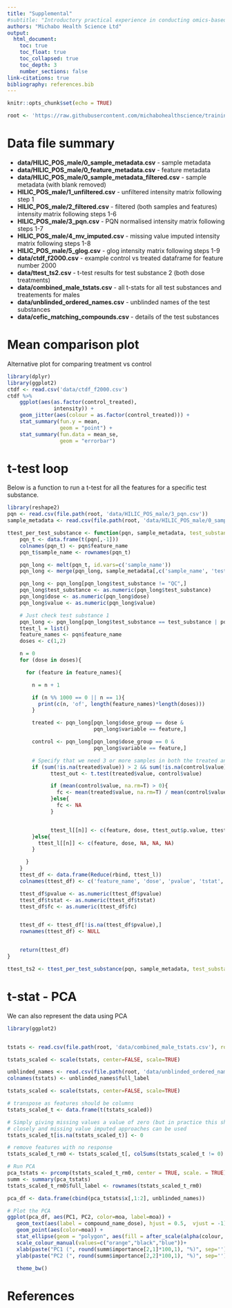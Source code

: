 ```yaml
---
title: "Supplemental"
#subtitle: "Introductory practical experience in conducting omics-based grouping"
authors: "Michabo Health Science Ltd"
output: 
  html_document:
    toc: true
    toc_float: true
    toc_collapsed: true
    toc_depth: 3
    number_sections: false
link-citations: true
bibliography: references.bib
---
```


```r
knitr::opts_chunk$set(echo = TRUE)
```


```r
root <- 'https://raw.githubusercontent.com/michabohealthscience/training-fsa/main'
```

# Data file summary

* **data/HILIC_POS_male/0_sample_metadata.csv** - sample metadata
* **data/HILIC_POS_male/0_feature_metadata.csv** - feature metadata
* **data/HILIC_POS_male/0_sample_metadata_filtered.csv** - sample metadata (with blank removed)
* **HILIC_POS_male/1_unfiltered.csv** - unfiltered intensity matrix following step 1
* **HILIC_POS_male/2_filtered.csv** - filtered (both samples and features) intensity matrix following steps 1-6
* **HILIC_POS_male/3_pqn.csv** - PQN normalised intensity matrix following steps 1-7
* **HILIC_POS_male/4_mv_imputed.csv** - missing value imputed intensity matrix following steps 1-8
* **HILIC_POS_male/5_glog.csv** - glog intensity matrix following steps 1-9
* **data/ctdf_f2000.csv** - example control vs treated dataframe for feature number 2000
* **data/ttest_ts2.csv** - t-test results for test substance 2 (both dose treatments)
* **data/combined_male_tstats.csv** - all t-stats for all test substances and treatements for males
* **data/unblinded_ordered_names.csv** - unblinded names of the test substances
* **data/cefic_matching_compounds.csv** - details of the test substances


# Mean comparison plot
Alternative plot for comparing treatment vs control
```r
library(dplyr)
library(ggplot2)
ctdf <- read.csv('data/ctdf_f2000.csv')
ctdf %>%
    ggplot(aes(as.factor(control_treated),
               intensity)) +
    geom_jitter(aes(colour = as.factor(control_treated))) +
    stat_summary(fun.y = mean,
                 geom = "point") +
    stat_summary(fun.data = mean_se,
                 geom = "errorbar")
```


# t-test loop

Below is a function to run a t-test for all the features for a specific test substance.


```r
library(reshape2)
pqn <- read.csv(file.path(root, 'data/HILIC_POS_male/3_pqn.csv'))
sample_metadata <- read.csv(file.path(root, 'data/HILIC_POS_male/0_sample_metadata_filtered.csv'))

ttest_per_test_substance <- function(pqn, sample_metadata, test_substance=2){
    pqn_t <- data.frame(t(pqn[,-1]))
    colnames(pqn_t) <- pqn$feature_name
    pqn_t$sample_name <- rownames(pqn_t)

    pqn_long <- melt(pqn_t, id.vars=c('sample_name'))
    pqn_long <- merge(pqn_long, sample_metadata[,c('sample_name', 'test_substance', 'dose_group')], on='sample_name')

    pqn_long <- pqn_long[pqn_long$test_substance != "QC",]
    pqn_long$test_substance <- as.numeric(pqn_long$test_substance)
    pqn_long$dose <- as.numeric(pqn_long$dose)
    pqn_long$value <- as.numeric(pqn_long$value)

    # Just check test substance 1
    pqn_long <- pqn_long[pqn_long$test_substance == test_substance | pqn_long$dose_group == 0, ]
    ttest_l = list()
    feature_names <- pqn$feature_name
    doses <- c(1,2)

    n = 0
    for (dose in doses){

      for (feature in feature_names){

        n = n + 1

        if (n %% 1000 == 0 || n == 1){
          print(c(n, 'of', length(feature_names)*length(doses)))
        }

        treated <- pqn_long[pqn_long$dose_group == dose &
                            pqn_long$variable == feature,]

        control <- pqn_long[pqn_long$dose_group == 0 &
                            pqn_long$variable == feature,]

        # Specify that we need 3 or more samples in both the treated and control condition
        if (sum(!is.na(treated$value)) > 2 && sum(!is.na(control$value)) > 2){
              ttest_out <- t.test(treated$value, control$value)

              if (mean(control$value, na.rm=T) > 0){
                fc <- mean(treated$value, na.rm=T) / mean(control$value, na.rm=T)
              }else{
                fc <- NA
              }


              ttest_l[[n]] <- c(feature, dose, ttest_out$p.value, ttest_out$statistic, fc)
        }else{
          ttest_l[[n]] <- c(feature, dose, NA, NA, NA)
        }

      }
    }
    ttest_df <- data.frame(Reduce(rbind, ttest_l))
    colnames(ttest_df) <- c('feature_name', 'dose', 'pvalue', 'tstat', 'fc')

    ttest_df$pvalue <- as.numeric(ttest_df$pvalue)
    ttest_df$tstat <- as.numeric(ttest_df$tstat)
    ttest_df$fc <- as.numeric(ttest_df$fc)


    ttest_df <- ttest_df[!is.na(ttest_df$pvalue),]
    rownames(ttest_df) <- NULL


    return(ttest_df)
}


```

```r
ttest_ts2 <- ttest_per_test_substance(pqn, sample_metadata, test_substance=2)
```



# t-stat - PCA

We can also represent the data using PCA

```r
library(ggplot2)


tstats <- read.csv(file.path(root, 'data/combined_male_tstats.csv'), row.names = 1)

tstats_scaled <- scale(tstats, center=FALSE, scale=TRUE)

unblinded_names <- read.csv(file.path(root, 'data/unblinded_ordered_names.csv'), header = TRUE)
colnames(tstats) <- unblinded_names$full_label

tstats_scaled <- scale(tstats, center=FALSE, scale=TRUE)

# transpose as features should be columns
tstats_scaled_t <- data.frame(t(tstats_scaled))

# Simply giving missing values a value of zero (but in practice this should be looked into more
# closely and missing value imputed approaches can be used
tstats_scaled_t[is.na(tstats_scaled_t)] <- 0

# remove features with no response
tstats_scaled_t_rm0 <- tstats_scaled_t[, colSums(tstats_scaled_t != 0) > 0]

# Run PCA
pca_tstats <- prcomp(tstats_scaled_t_rm0, center = TRUE, scale. = TRUE)
summ <- summary(pca_tstats)
tstats_scaled_t_rm0$full_label <- rownames(tstats_scaled_t_rm0)

pca_df <- data.frame(cbind(pca_tstats$x[,1:2], unblinded_names))

# Plot the PCA
ggplot(pca_df, aes(PC1, PC2, color=moa, label=moa)) +
   geom_text(aes(label = compound_name_dose), hjust = 0.5,  vjust = -1) +
   geom_point(aes(color=moa)) +
   stat_ellipse(geom = "polygon", aes(fill = after_scale(alpha(colour, 0.3))))+
   scale_colour_manual(values=c("orange","black","blue"))+
   xlab(paste("PC1 (", round(summ$importance[2,1]*100,1), "%)", sep='')) +
   ylab(paste("PC2 (", round(summ$importance[2,2]*100,1), "%)", sep='')) +

   theme_bw()

```


# References


